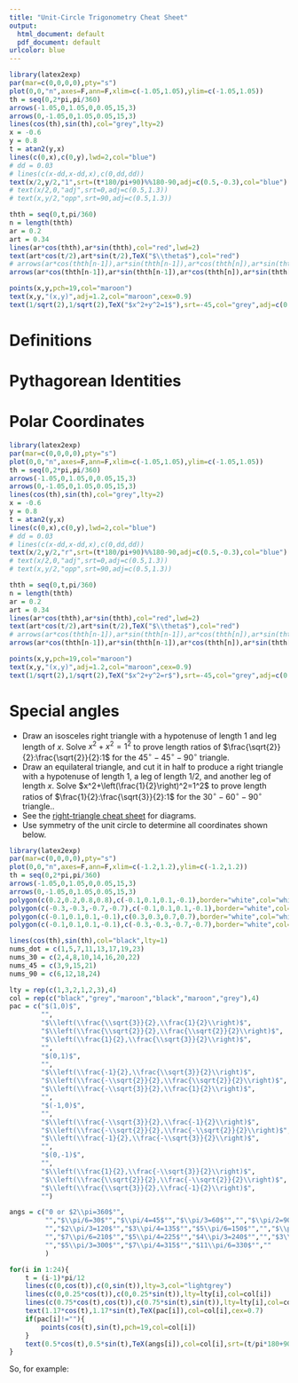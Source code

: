 ```yaml
---
title: "Unit-Circle Trigonometry Cheat Sheet"
output:
  html_document: default
  pdf_document: default
urlcolor: blue
---
```


\pagenumbering{gobble}

\vspace{-0.4in}

```r
library(latex2exp)
par(mar=c(0,0,0,0),pty="s")
plot(0,0,"n",axes=F,ann=F,xlim=c(-1.05,1.05),ylim=c(-1.05,1.05))
th = seq(0,2*pi,pi/360)
arrows(-1.05,0,1.05,0,0.05,15,3)
arrows(0,-1.05,0,1.05,0.05,15,3)
lines(cos(th),sin(th),col="grey",lty=2)
x = -0.6
y = 0.8
t = atan2(y,x)
lines(c(0,x),c(0,y),lwd=2,col="blue")
# dd = 0.03
# lines(c(x-dd,x-dd,x),c(0,dd,dd))
text(x/2,y/2,"1",srt=(t*180/pi+90)%%180-90,adj=c(0.5,-0.3),col="blue")
# text(x/2,0,"adj",srt=0,adj=c(0.5,1.3))
# text(x,y/2,"opp",srt=90,adj=c(0.5,1.3))

thth = seq(0,t,pi/360)
n = length(thth)
ar = 0.2
art = 0.34
lines(ar*cos(thth),ar*sin(thth),col="red",lwd=2)
text(art*cos(t/2),art*sin(t/2),TeX("$\\theta$"),col="red")
# arrows(ar*cos(thth[n-1]),ar*sin(thth[n-1]),ar*cos(thth[n]),ar*sin(thth[n]),0.1,20,col="red",lwd=3)
arrows(ar*cos(thth[n-1]),ar*sin(thth[n-1]),ar*cos(thth[n]),ar*sin(thth[n]),0.05,30,col="red",lwd=2)

points(x,y,pch=19,col="maroon")
text(x,y,"(x,y)",adj=1.2,col="maroon",cex=0.9)
text(1/sqrt(2),1/sqrt(2),TeX("$x^2+y^2=1$"),srt=-45,col="grey",adj=c(0.5,-0.2),cex=0.6)

```

# Definitions

\begin{align*}
\sin(\theta) &= y & \cos(\theta) &= x & \tan(\theta) &= \frac{y}{x}=\frac{\sin(\theta)}{\cos(\theta)}=\text{slope}
\end{align*}

# Pythagorean Identities

\begin{align*}
\sin^2(\theta)+\cos^2(\theta)&=1 & |\sin(\theta)|&=\sqrt{1-\cos^2(\theta)} & |\cos(\theta)|&=\sqrt{1-\sin^2(\theta)}\\\\
\tan^2(\theta)+1&=\frac{1}{\cos^2(\theta)} & |\tan(\theta)|&=\sqrt{\frac{1-\cos^2(\theta)}{\cos^2(\theta)}} &
|\cos(\theta)|&=\sqrt{\frac{1}{\tan^2(\theta)+1}}\\\\
\tan^2(\theta)+1&=\frac{1}{1-\sin^2(\theta)} & |\tan(\theta)|&=\sqrt{\frac{\sin^2(\theta)}{1-\sin^2(\theta)}} &
|\sin(\theta)|&=\sqrt{\frac{\tan^2(\theta)}{\tan^2(\theta)+1}}\\\\
\end{align*}

# Polar Coordinates

```r
library(latex2exp)
par(mar=c(0,0,0,0),pty="s")
plot(0,0,"n",axes=F,ann=F,xlim=c(-1.05,1.05),ylim=c(-1.05,1.05))
th = seq(0,2*pi,pi/360)
arrows(-1.05,0,1.05,0,0.05,15,3)
arrows(0,-1.05,0,1.05,0.05,15,3)
lines(cos(th),sin(th),col="grey",lty=2)
x = -0.6
y = 0.8
t = atan2(y,x)
lines(c(0,x),c(0,y),lwd=2,col="blue")
# dd = 0.03
# lines(c(x-dd,x-dd,x),c(0,dd,dd))
text(x/2,y/2,"r",srt=(t*180/pi+90)%%180-90,adj=c(0.5,-0.3),col="blue")
# text(x/2,0,"adj",srt=0,adj=c(0.5,1.3))
# text(x,y/2,"opp",srt=90,adj=c(0.5,1.3))

thth = seq(0,t,pi/360)
n = length(thth)
ar = 0.2
art = 0.34
lines(ar*cos(thth),ar*sin(thth),col="red",lwd=2)
text(art*cos(t/2),art*sin(t/2),TeX("$\\theta$"),col="red")
# arrows(ar*cos(thth[n-1]),ar*sin(thth[n-1]),ar*cos(thth[n]),ar*sin(thth[n]),0.1,20,col="red",lwd=3)
arrows(ar*cos(thth[n-1]),ar*sin(thth[n-1]),ar*cos(thth[n]),ar*sin(thth[n]),0.05,30,col="red",lwd=2)

points(x,y,pch=19,col="maroon")
text(x,y,"(x,y)",adj=1.2,col="maroon",cex=0.9)
text(1/sqrt(2),1/sqrt(2),TeX("$x^2+y^2=r$"),srt=-45,col="grey",adj=c(0.5,-0.2),cex=0.6)

```

\begin{align*}
x &= r\cdot\cos(\theta) & r &= \sqrt{x^2+y^2} \\
y &=r\cdot\sin(\theta) & \theta&=\arctan(y,x)
\end{align*}


\newpage

# Special angles

* Draw an isosceles right triangle with a hypotenuse of length 1 and leg length of $x$. Solve $x^2+x^2=1^2$ to prove length ratios of $\frac{\sqrt{2}}{2}:\frac{\sqrt{2}}{2}:1$ for the $45^{\circ}-45^{\circ}-90^{\circ}$ triangle.
* Draw an equilateral triangle, and cut it in half to produce a right triangle with a hypotenuse of length 1, a leg of length 1/2, and another leg of length $x$. Solve $x^2+\left(\frac{1}{2}\right)^2=1^2$ to prove length ratios of $\frac{1}{2}:\frac{\sqrt{3}}{2}:1$ for the $30^{\circ}-60^{\circ}-90^{\circ}$ triangle..
* See the [right-triangle cheat sheet](https://chadworley.github.io/a2/u13/rtt_cheat_sheet/cheat_sheet_rtt_trig.html) for diagrams.
* Use symmetry of the unit circle to determine all coordinates shown below.

```r
library(latex2exp)
par(mar=c(0,0,0,0),pty="s")
plot(0,0,"n",axes=F,ann=F,xlim=c(-1.2,1.2),ylim=c(-1.2,1.2))
th = seq(0,2*pi,pi/360)
arrows(-1.05,0,1.05,0,0.05,15,3)
arrows(0,-1.05,0,1.05,0.05,15,3)
polygon(c(0.2,0.2,0.8,0.8),c(-0.1,0.1,0.1,-0.1),border="white",col="white")
polygon(c(-0.3,-0.3,-0.7,-0.7),c(-0.1,0.1,0.1,-0.1),border="white",col="white")
polygon(c(-0.1,0.1,0.1,-0.1),c(0.3,0.3,0.7,0.7),border="white",col="white")
polygon(c(-0.1,0.1,0.1,-0.1),c(-0.3,-0.3,-0.7,-0.7),border="white",col="white")

lines(cos(th),sin(th),col="black",lty=1)
nums_dot = c(1,5,7,11,13,17,19,23)
nums_30 = c(2,4,8,10,14,16,20,22)
nums_45 = c(3,9,15,21)
nums_90 = c(6,12,18,24)

lty = rep(c(1,3,2,1,2,3),4)
col = rep(c("black","grey","maroon","black","maroon","grey"),4)
pac = c("$(1,0)$",
        "",
        "$\\left(\\frac{\\sqrt{3}}{2},\\frac{1}{2}\\right)$",
        "$\\left(\\frac{\\sqrt{2}}{2},\\frac{\\sqrt{2}}{2}\\right)$",
        "$\\left(\\frac{1}{2},\\frac{\\sqrt{3}}{2}\\right)$",
        "",
        "$(0,1)$",
        "",
        "$\\left(\\frac{-1}{2},\\frac{\\sqrt{3}}{2}\\right)$",
        "$\\left(\\frac{-\\sqrt{2}}{2},\\frac{\\sqrt{2}}{2}\\right)$",
        "$\\left(\\frac{-\\sqrt{3}}{2},\\frac{1}{2}\\right)$",
        "",
        "$(-1,0)$",
        "",
        "$\\left(\\frac{-\\sqrt{3}}{2},\\frac{-1}{2}\\right)$",
        "$\\left(\\frac{-\\sqrt{2}}{2},\\frac{-\\sqrt{2}}{2}\\right)$",
        "$\\left(\\frac{-1}{2},\\frac{-\\sqrt{3}}{2}\\right)$",
        "",
        "$(0,-1)$",
        "",
        "$\\left(\\frac{1}{2},\\frac{-\\sqrt{3}}{2}\\right)$",
        "$\\left(\\frac{\\sqrt{2}}{2},\\frac{-\\sqrt{2}}{2}\\right)$",
        "$\\left(\\frac{\\sqrt{3}}{2},\\frac{-1}{2}\\right)$",
        "")

angs = c("0 or $2\\pi=360$°",
         "","$\\pi/6=30$°","$\\pi/4=45$°","$\\pi/3=60$°","","$\\pi/2=90$°",
         "","$2\\pi/3=120$°","$3\\pi/4=135$°","$5\\pi/6=150$°","","$\\pi=180$°",
         "","$7\\pi/6=210$°","$5\\pi/4=225$°","$4\\pi/3=240$°","","$3\\pi/2=270$°",
         "","$5\\pi/3=300$°","$7\\pi/4=315$°","$11\\pi/6=330$°",""
         )

for(i in 1:24){
    t = (i-1)*pi/12
    lines(c(0,cos(t)),c(0,sin(t)),lty=3,col="lightgrey")
    lines(c(0,0.25*cos(t)),c(0,0.25*sin(t)),lty=lty[i],col=col[i])
    lines(c(0.75*cos(t),cos(t)),c(0.75*sin(t),sin(t)),lty=lty[i],col=col[i])
    text(1.17*cos(t),1.17*sin(t),TeX(pac[i]),col=col[i],cex=0.7)
    if(pac[i]!=""){
        points(cos(t),sin(t),pch=19,col=col[i])
    }
    text(0.5*cos(t),0.5*sin(t),TeX(angs[i]),col=col[i],srt=(t/pi*180+90)%%180-90,cex=1)
}
```

So, for example:

\begin{align*}
\sin\left(\frac{2\pi}{3}\right)&=\frac{\sqrt{3}}{2} &
\cos\left(\frac{2\pi}{3}\right)&=\frac{-1}{2} &
\tan\left(\frac{2\pi}{3}\right)&=\frac{\left(\frac{\sqrt{3}}{2}\right)}{\left(\frac{-1}{2}\right)}=-\sqrt{3}
\end{align*}






